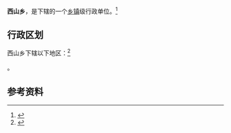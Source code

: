 {{中国乡级行政区|53/29/30/203/000}}

'''西山乡'''，是{{PRC admin/fullname|53/29/30/203/000|3}}下辖的一个[[乡镇|乡镇]]级行政单位。<ref>{{PRC admin/ref sgc|{{PRC admin/parent|53/29/30/203/000}}}}</ref>

== 行政区划 ==

西山乡下辖以下地区：<ref>{{PRC admin/ref sgc|53/29/30/203/000}}</ref>

{{PRC admin/children|53/29/30/203/000}}。

== 参考资料 ==

{{reflist}}

{{行政区划小作品}}
{{PRC admin/navcat|53/29/30/203/000}}